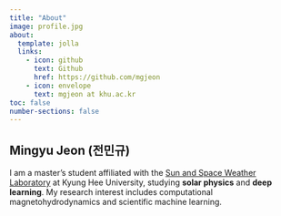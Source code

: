 ```yaml
---
title: "About"
image: profile.jpg
about:
  template: jolla
  links:
    - icon: github
      text: Github
      href: https://github.com/mgjeon
    - icon: envelope
      text: mgjeon at khu.ac.kr
toc: false
number-sections: false
---
```


## Mingyu Jeon (전민규)

I am a master's student affiliated with the [Sun and Space Weather Laboratory](https://sunspaceweather.khu.ac.kr/) at Kyung Hee University, studying **solar physics** and **deep learning**. My research interest includes computational magnetohydrodynamics and scientific machine learning.